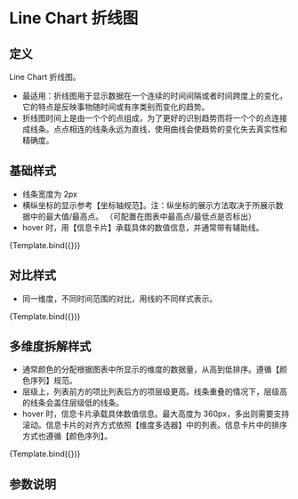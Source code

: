 
<Meta title="MDX/Line" component={Line} />

# Line Chart 折线图

## 定义

Line Chart 折线图。

- 最适用：折线图用于显示数据在一个连续的时间间隔或者时间跨度上的变化，它的特点是反映事物随时间或有序类别而变化的趋势。
- 折线图时间上是由一个个的点组成，为了更好的识别趋势而将一个个的点连接成线条。点点相连的线条永远为直线，使用曲线会使趋势的变化失去真实性和精确度。

## 基础样式

- 线条宽度为 2px
- 横纵坐标的显示参考【坐标轴规范】。注：纵坐标的展示方法取决于所展示数据中的最大值/最高点。
  （可配置在图表中最高点/最低点是否标出）
- hover 时，用【信息卡片】承载具体的数值信息，并通常带有辅助线。


<Canvas>
  <Story id="charts-折线图-line--baisc-line" name={BaiscLine.storyName} args={BaiscLine.args}>
    {Template.bind({})}
  </Story>
</Canvas>

## 对比样式

- 同一维度，不同时间范围的对比，用线的不同样式表示。

<Canvas>
  <Story id="charts-折线图-line--contrast-line" name={ContrastLine.storyName} args={ContrastLine.args}>
    {Template.bind({})}
  </Story>
</Canvas>

## 多维度拆解样式

- 通常颜色的分配根据图表中所显示的维度的数据量，从高到低排序。遵循【颜色序列】规范。
- 层级上，列表前方的项比列表后方的项层级更高。线条重叠的情况下，层级高的线条会盖住层级低的线条。
- hover 时，信息卡片承载具体数值信息。最大高度为 360px，多出则需要支持滚动。信息卡片的对齐方式依照【维度多选器】中的列表。信息卡片中的排序方式也遵循【颜色序列】。

<Canvas>
  <Story id="charts-折线图-line--multi-line" name={MultiLine.storyName} args={MultiLine.args}>
    {Template.bind({})}
  </Story>
</Canvas>

## 参数说明

<ArgsTable of={Line} />
